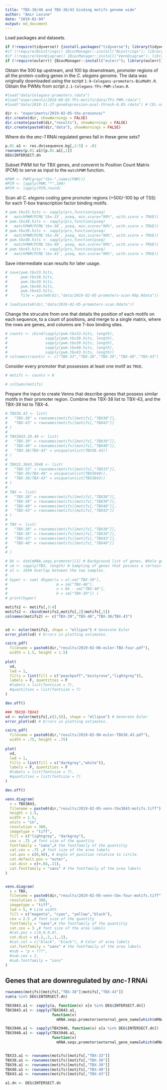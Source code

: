 ```yaml
---
title: "TBX-39/40 and TBX-38/43 binding motifs genome wide"
author: "Amir Levine"
date: "2019-02-04"
output: md_document
---
```


Load packages and datasets.
```r
if (!require(tidyverse)) {install.packages("tidyverse"); library(tidyverse)}
#if (!require(Biostrings)) {BiocManager::install("Biostrings"); library(Biostrings)} # Aligning motifs
#if (!require(VennDiagram)) {BiocManager::install("VennDiagram"); library(VennDiagram)} # Plotting Venn
if (!require(eulerr)) {BiocManager::install("eulerr"); library(eulerr)} # Plotting Euler Diagrams
```

Obtain the 500 bp upstream, and 100 bp downstream, promoter regions of all the protein-coding genes in the *C. elegans* genome. The data was originally downloaded using the script `1.9-Celegans-promoters-BioMaRt.R`. 
Obtain the PWMs from script `2.1-Celegans-TFs-PWM-clean.R`.
```r
#load("data/Celegans-promoters.rdata")
#load("experiments/2018-09-02-TFs-motifs/data/TFs-PWM.rdata")
#load("data/2018-11-27-geneExpression-pval-thresh-0.05.rdata") # CEL-seq processed data of anc-1 RNAi, p<0.05
```

```r
dir <- "experiments/2019-02-05-tbx-presence/"
dir.create(dir, showWarnings = FALSE)
dir.create(paste0(dir,"results"), showWarnings = FALSE)
dir.create(paste0(dir,"data"), showWarnings = FALSE)
```

Where do the *anc-1* RNAi regulated genes fall in these gene sets?
```r
p.01.a1 <- res.dn$sequence.bg[,2:5] < .01
rownames(p.01.a1)[p.01.a1[,1]]
DEG$INTERSECT.dn
```

Subset PWM list for TBX genes, and convernt to Position Count Matrix (PCM) to serve as input to the `matchPWM` function.
```r
#PWM <- PWM[grep("tbx-",names(PWM))]
#PCM <- lapply(PWM,"*",100)
#PCM <- lapply(PCM,round)
```

Scan all *C. elegans* coding gene promoter regions (+500/-100 bp of TSS) for each T-box transcription factor binding motifs.
```r
# pwm.tbx33.hits <- sapply(prs,function(pseq) 
#   matchPWM(PCM$`tbx-33`, pseq, min.score="90%", with.score = TRUE))
# pwm.tbx38.hits <- sapply(prs,function(pseq) 
#   matchPWM(PCM$`tbx-38`, pseq, min.score="90%", with.score = TRUE))
# pwm.tbx39.hits <- sapply(prs,function(pseq) 
#   matchPWM(PCM$`tbx-39`, pseq, min.score="90%", with.score = TRUE))
# pwm.tbx40.hits <- sapply(prs,function(pseq) 
#   matchPWM(PCM$`tbx-40`, pseq, min.score="90%", with.score = TRUE))
# pwm.tbx43.hits <- sapply(prs,function(pseq) 
#   matchPWM(PCM$`tbx-43`, pseq, min.score="90%", with.score = TRUE))
```

Save intermediate scan results for later usage.
```r
# save(pwm.tbx33.hits,
#      pwm.tbx38.hits,
#      pwm.tbx39.hits,
#      pwm.tbx40.hits,
#      pwm.tbx43.hits, 
#      file = paste0(dir,"data/2019-02-05-promoters-scan-90p.Rdata"))
```


```r
# load(paste0(dir,"data/2019-02-05-promoters-scan.Rdata"))
```

Change the strucutre from one that details the position of each motifs on each sequence, to a count of positions, and merge to a single matrix, where the rows are genes, and columns are T-box binding sites.
```r
# counts <- cbind(sapply(pwm.tbx33.hits, length),
#                 sapply(pwm.tbx38.hits, length),
#                 sapply(pwm.tbx39.hits, length),
#                 sapply(pwm.tbx40.hits, length),
#                 sapply(pwm.tbx43.hits, length))
# colnames(counts) <- c("TBX-33","TBX-38","TBX-39","TBX-40","TBX-43")
```

Consider every promoter that possesses at least one motif as `TRUE`.
```r
# motifs <- counts > 0
```

```r
# colSums(motifs)
```

Prepare the input to create Venns that describe genes that possess similar motifs in their promoter region.
Combine the TBX-38 list to TBX-43, and the TBX-39 list to TBX-4.
```r
# TBX38.43 <- list(
#   "TBX-38" = rownames(motifs)[motifs[,"TBX38"]],
#   "TBX-43" = rownames(motifs)[motifs[,"TBX43"]]
# )
# 
# TBX3843.39.40 <- list(
#   "TBX-39" = rownames(motifs)[motifs[,"TBX39"]],
#   "TBX-40" = rownames(motifs)[motifs[,"TBX40"]],
#   "TBX-38/TBX-43" = unique(unlist(TBX38.43))
# )
# 
# TBX33.3843.3940 <- list(
#   "TBX-33" = rownames(motifs)[motifs[,"TBX33"]],
#   "TBX-39/TBX-40" = unique(unlist(TBX3940)),
#   "TBX-38/TBX-43" = unique(unlist(TBX3843))
# )
# 
# TBX <- list(
#   "TBX-38" = rownames(motifs)[motifs[,"TBX38"]],
#   "TBX-39" = rownames(motifs)[motifs[,"TBX39"]],
#   "TBX-40" = rownames(motifs)[motifs[,"TBX40"]],
#   "TBX-43" = rownames(motifs)[motifs[,"TBX43"]]
# )
# 
# TBX <- list(
#   "TBX-38" = rownames(motifs)[motifs[,"TBX38"]],
#   "TBX-39" = rownames(motifs)[motifs[,"TBX39"]],
#   "TBX-43" = rownames(motifs)[motifs[,"TBX43"]],
#   "TBX-40" = rownames(motifs)[motifs[,"TBX40"]]
#   
# )
```


```r
# bk <- dim(mRNA.seqs.promoter)[1] # Background list of genes, Whole genome.
# sm <- sapply(TBX, length) # Sampling of genes that possess a certain motif
# ol <- 105# Overlap between the two samples.
# 
# hyper <- sum( dhyper(x = ol:sm["TBX-39"],
#                      m = sm["TBX-40"],
#                      n = bk - sm["TBX-40"],
#                      k = sm["TBX-39"]) )
# print(hyper)
```

```r

motifs2 <- motifs[,3:4]
motifs2 <- cbind(motifs2,motifs[,2]|motifs[,5])
colnames(motifs2) <- c("TBX-39","TBX-40","TBX-38/TBX-43")


vd <- euler(motifs2, shape = "ellipse") # Generate Euler
error_plot(vd) # Errors in plotting estimates.

cairo_pdf(
  filename = paste0(dir,"results/2019-02-06-euler-TBX-four.pdf"),
  width = 1.5, height = 1.5)
    
plot(
  vd, 
  lwd = 1,
  fills = list(fill = c("peachpuff","mistyrose","lightgrey")),
  labels = F, quantities = F
  #labels = list(fontsize = 7),
  #quantities = list(fontsize = 7)
)

dev.off()

### TBX38-TBX43
vd <- euler(motifs[,c(2,5)], shape = "ellipse") # Generate Euler
error_plot(vd) # Errors in plotting estimates.

cairo_pdf(
  filename = paste0(dir,"results/2019-02-06-euler-TBX38.43.pdf"),
  width = .75, height = .75)
    
plot(
  vd, 
  lwd = 1,
  fills = list(fill = c("darkgrey","white")),
  labels = F, quantities = F
  #labels = list(fontsize = 7),
  #quantities = list(fontsize = 7)
)

dev.off()
```

```r
venn.diagram(
  x = TBX3843,
  filename = paste0(dir,"results/2019-02-05-venn-tbx3843-motifs.tiff"),
  height = 1.5,
  width = 1.5,
  units = "in",
  resolution = 300,
  imagetype = "tiff",
  fill = c("lightgrey", "darkgrey"),
  cex = .75 ,# font size of the quantity
  fontfamily = "sans",# the fontfamily of the quantitiy
  cat.cex = .75 ,# font size of the area labels
  cat.pos = c(0,90), # Angle of position relative to circle.
  cat.default.pos = "outer",
  cat.dist = c(+.04,.11),
  cat.fontfamily = "sans" # the fontfamily of the area labels
)


venn.diagram(
  x = TBX,
  filename = paste0(dir,"results/2019-02-05-venn-tbx-four-motifs.tiff"),
  resolution = 300,
  imagetype = "tiff",
  lwd = 5, # Line width
  fill = c("magenta", "cyan", "yellow","black"),
  cex = 2.5 ,# font size of the quantity
  fontfamily = "sans",# the fontfamily of the quantitiy
  cat.cex = 3 ,# font size of the area labels
  #cat.pos = c(0,0,0,0),
  cat.dist = c(.2,.2,.1,.1),
  #cat.col = c("black", "black"), # Color of area labels
  cat.fontfamily = "sans" # the fontfamily of the area labels
  #sub = "p < ???",
  #sub.cex = 2,
  #sub.fontfamily = "sans"
)
```


## Genes that are downregulated by *anc-1* RNAi

```r
rownames(motifs)[motifs[,"TBX-38"]|motifs[,"TBX-43"]]
sum(a %in% DEG$INTERSECT.dn)

TBX3843.a1 <- sapply(a, function(x) x[x %in% DEG$INTERSECT.dn])
TBX3843.a1 <- sapply(TBX3843.a1, 
                     function(x) 
                       mRNA.seqs.promoter$external_gene_name[which(mRNA.seqs.promoter$ensembl_gene_id %in% x)])

TBX3940.a1 <- sapply(TBX3940, function(x) x[x %in% DEG$INTERSECT.dn])
TBX3940.a1 <- sapply(TBX3940.a1, 
                     function(x) 
                       mRNA.seqs.promoter$external_gene_name[which(mRNA.seqs.promoter$ensembl_gene_id %in% x)])


TBX33.a1 <- rownames(motifs)[motifs[,"TBX-33"]]
TBX38.a1 <- rownames(motifs)[motifs[,"TBX-38"]]
TBX39.a1 <- rownames(motifs)[motifs[,"TBX-39"]]
TBX40.a1 <- rownames(motifs)[motifs[,"TBX-40"]]
TBX43.a1 <- rownames(motifs)[motifs[,"TBX-43"]]

a1.dn <- DEG$INTERSECT.dn


```




